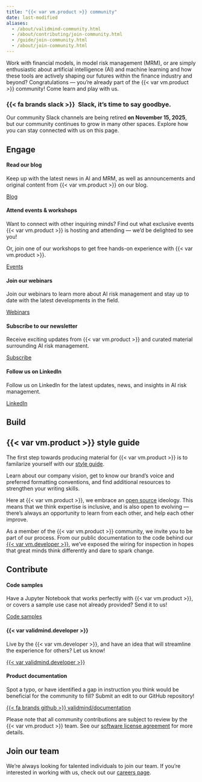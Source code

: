 ```yaml
---
title: "{{< var vm.product >}} community"
date: last-modified
aliases:
  - /about/validmind-community.html
  - /about/contributing/join-community.html
  - /guide/join-community.html
  - /about/join-community.html
---
```


Work with financial models, in model risk management (MRM), or are simply enthusiastic about artificial intelligence (AI) and machine learning and how these tools are actively shaping our futures within the finance industry and beyond? Congratulations — you're already part of the {{< var vm.product >}} community! Come learn and play with us.

::: {.callout}

### {{< fa brands slack >}}&ensp;Slack, it's time to say goodbye.

Our community Slack channels are being retired **on November 15, 2025**, but our community continues to grow in many other spaces. Explore how you can stay connected with us on this page.
:::

## Engage

::: {.panel-tabset}

#### Read our blog

:::: {.flex .flex-wrap .justify-around}

::: {.w-70-ns .pr4}
Keep up with the latest news in AI and MRM, as well as announcements and original content from {{< var vm.product >}} on our blog.
:::

::: {.w-30-ns}
[Blog](https://validmind.com/blog/){target="_blank" .button}
:::

::::

#### Attend events & workshops

:::: {.flex .flex-wrap .justify-around}

::: {.w-70-ns .pr4}
Want to connect with other inquiring minds? Find out what exclusive events {{< var vm.product >}} is hosting and attending — we'd be delighted to see you!

Or, join one of our workshops to get free hands-on experience with {{< var vm.product >}}.
:::

::: {.w-30-ns}
[Events](https://validmind.com/events/){target="_blank" .button}
:::

::::

#### Join our webinars

:::: {.flex .flex-wrap .justify-around}

::: {.w-70-ns .pr4}
Join our webinars to learn more about AI risk management and stay up to date with the latest developments in the field.
:::

::: {.w-30-ns}
[Webinars](https://validmind.com/webinars/){target="_blank" .button}
:::

::::

#### Subscribe to our newsletter

:::: {.flex .flex-wrap .justify-around}

::: {.w-70-ns .pr4}
Receive exciting updates from {{< var vm.product >}} and curated material surrounding AI risk management. 
:::

::: {.w-30-ns}
[Subscribe](https://validmind.com/community){target="_blank" .button}
:::

::::

#### Follow us on LinkedIn

:::: {.flex .flex-wrap .justify-around}

::: {.w-70-ns .pr4}
Follow us on LinkedIn for the latest updates, news, and insights in AI risk management.
:::

::: {.w-30-ns}
[LinkedIn](https://www.linkedin.com/company/validmind){target="_blank" .button}
:::

::::

:::

## Build

::: {.callout}
## {{< var vm.product >}} style guide
The first step towards producing material for {{< var vm.product >}} is to familarize yourself with our [style guide](style-guide/style-guide.qmd). 

Learn about our company vision, get to know our brand's voice and preferred formatting conventions, and find additional resources to strengthen your writing skills. 
:::

Here at {{< var vm.product >}}, we embrace an [open source](https://en.wikipedia.org/wiki/Open_source) ideology. This means that we think expertise is inclusive, and is also open to evolving — there's always an opportunity to learn from each other, and help each other improve. 

As a member of the {{< var vm.product >}} community, we invite you to be part of our process. From our public documentation to the code behind our [{{< var vm.developer >}}](/developer/validmind-library.qmd), we've exposed the wiring for inspection in hopes that great minds think differently and dare to spark change. 

## Contribute

::: {.panel-tabset}

#### Code samples

:::: {.flex .flex-wrap .justify-around}

::: {.w-70-ns .pr4}
Have a Jupyter Notebook that works perfectly with {{< var vm.product >}}, or covers a sample use case not already provided? Send it to us!

:::

::: {.w-30-ns}

[Code samples](/developer/samples-jupyter-notebooks.qmd){.button}

:::

::::

#### {{< var validmind.developer >}}

:::: {.flex .flex-wrap .justify-around}

::: {.w-70-ns .pr4}
Live by the {{< var vm.developer >}}, and have an idea that will streamline the experience for others? Let us know!
:::

::: {.w-30-ns}
[{{< var validmind.developer >}}](https://github.com/validmind/validmind-library/){.button}
:::

::::

#### Product documentation

:::: {.flex .flex-wrap .justify-around}

::: {.w-70-ns .pr4}
Spot a typo, or have identified a gap in instruction you think would be beneficial for the community to fill? Submit an edit to our GitHub repository! 
:::

::: {.w-30-ns}
[{{< fa brands github >}} validmind/documentation](https://github.com/validmind/documentation){.button}
:::

::::

:::

Please note that all community contributions are subject to review by the {{< var vm.product >}} team. See our [software license agreement](/about/fine-print/license-agreement.qmd) for more details. 

## Join our team

We're always looking for talented individuals to join our team. If you're interested in working with us, check out our [careers page](https://validmind.com/careers/).